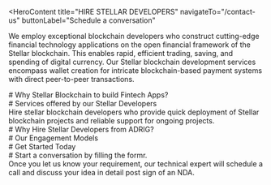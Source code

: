 <HeroContent
  title="HIRE STELLAR DEVELOPERS"
  navigateTo="/contact-us"
  buttonLabel="Schedule a conversation"
>
  We employ exceptional blockchain developers who construct cutting-edge
  financial technology applications on the open financial framework of the
  Stellar blockchain. This enables rapid, efficient trading, saving, and
  spending of digital currency. Our Stellar blockchain development services
  encompass wallet creation for intricate blockchain-based payment systems with
  direct peer-to-peer transactions.
</HeroContent>
<ClientCompaniesComponent />

<CountUpAnimationContainer />

<div
  style={{
    display: "flex",
    justifyContent: "center",
    alignItems: "center",
    gap: "20px",
  }}
>
  <div># Why Stellar Blockchain to build Fintech Apps?</div>
</div>

<section className="grid grid-cols-3 gap-10 w-full py-16">
  <section className="w-full col-span-1 cursor-pointer">
    <ServiceCard
      service={{
        id: 1,
        image: "",
        title: "Speed",
        description:
          "Stellar provides an exceptional combination of transaction speed, cost-effectiveness, and rapid settlement time. It can process up to 10,000 transactions per second with an average settlement time of just 3-5 seconds.",
        urlPath: "",
      }}
    />
  </section>
  <section className="w-full col-span-1 cursor-pointer">
    <ServiceCard
      service={{
        id: 2,
        image: "",
        title: "Currency support",
        description:
          "Stellar supports a wide range of currencies, including major fiat currencies like the US dollar, Euro, Mexican peso, Nigerian naira, Brazilian real, and Argentine peso, among others. By becoming an anchor, you have the ability to generate new digital currency as required.",
        urlPath: "",
      }}
    />
  </section>
  <section className="w-full col-span-1 cursor-pointer">
    <ServiceCard
      service={{
        id: 3,
        image: "",
        title: "No pre-funding requirement",
        description:
          "Stellar enables real-time transactions in digital currencies and reduces the working capital needed.",
        urlPath: "",
      }}
    />
  </section>
  <section className="w-full col-span-1 cursor-pointer">
    <ServiceCard
      service={{
        id: 4,
        image: "",
        title: "Compliant",
        description:
          "The integrated features of Stellar enable consolidated know-your-customer (KYC) and anti-money laundering (AML) processes through collaborations with partner organizations, ensuring compliance with the travel rule regulations.",
        urlPath: "",
      }}
    />
  </section>
  <section className="w-full col-span-1 cursor-pointer">
    <ServiceCard
      service={{
        id: 5,
        image: "",
        title: "Developer Tools",
        description:
          "Stellar is an open-source platform, and its developer resources offer extensive documentation, software development kits (SDKs), and instructional tutorials.",
        urlPath: "",
      }}
    />
  </section>
  <section className="w-full col-span-1 cursor-pointer">
    <ServiceCard
      service={{
        id: 6,
        image: "",
        title: "Global Scale",
        description:
          "Stellar, a worldwide network, can assist in broadening your business's presence into novel locations and audiences.",
        urlPath: "",
      }}
    />
  </section>
</section>

<div
  style={{
    display: "flex",
    justifyContent: "center",
    alignItems: "center",
    gap: "20px",
  }}
>
  <div># Services offered by our Stellar Developers</div>
  <div>
    Hire stellar blockchain developers who provide quick deployment of Stellar
    blockchain projects and reliable support for ongoing projects.
  </div>
</div>

<section className="grid grid-col-2 gap-10 w-full py-16">
  <section className="w-full col-span-1 cursor-pointer">
    <ServiceCard
      service={{
        id: 1,
        image: "",
        title: "Stellar Blockchain Consulting",
        description:
          "Stellar Blockchain Consulting offers strategic guidance to clients on effectively implementing the Stellar blockchain technology to optimize return on investment and enhance business success. Our Stellar experts assess the viability of the Stellar blockchain for your specific business needs and determine the technical elements and tools necessary to build a decentralized application (dApp) on the Stellar platform.",
        urlPath: "",
      }}
    />
  </section>
  <section className="w-full col-span-1 cursor-pointer">
    <ServiceCard
      service={{
        id: 2,
        image: "",
        title: "Cryptocurrency Development",
        description:
          "Cryptocurrency Development our Stellar developers assist entrepreneurs and companies in incorporating cryptocurrencies like Bitcoin into their current systems.",
        urlPath: "",
      }}
    />
  </section>
  <section className="w-full col-span-1 cursor-pointer">
    <ServiceCard
      service={{
        id: 3,
        image: "",
        title: "Stellar dApp Development",
        description:
          "Our team of Stellar experts creates decentralized financial technology applications to power cross-border payment apps, micropayment services, currency exchanges, and platforms for in-game purchases. We utilize the Stellar API Server and Horizon to build resilient and secure apps that integrate with a wide range of financial tools.",
        urlPath: "",
      }}
    />
  </section>
  <section className="w-full col-span-1 cursor-pointer">
    <ServiceCard
      service={{
        id: 4,
        image: "",
        title: "Stellar Token Development",
        description:
          "Stellar Token Development our Stellar blockchain developers focus on creating customized tokens on the Stellar network, which can be integrated with any digital or traditional currency and any asset.",
        urlPath: "",
      }}
    />
  </section>
  <section className="w-full col-span-1 cursor-pointer">
    <ServiceCard
      service={{
        id: 5,
        image: "",
        title: "Stellar Wallet Development",
        description:
          "Our Stellar experts can assist you in developing a Stellar wallet application to store any digital currency. We provide a secure web-based wallet as well as mobile wallet development services, allowing you to create, receive, send, swap, and trade tokenized assets and digital currencies in a matter of seconds.",
        urlPath: "/",
      }}
    />
  </section>
  <section className="w-full col-span-1 cursor-pointer">
    <ServiceCard
      service={{
        id: 6,
        image: "",
        title: "Stellar App Support",
        description:
          "Stellar's expert consultants and developers are readily available to provide assistance with various aspects of system architecture, software development, and code review.",
        urlPath: "",
      }}
    />
  </section>
</section>

<div
  style={{
    display: "flex",
    justifyContent: "center",
    alignItems: "center",
    gap: "20px",
  }}
>
  <div># Why Hire Stellar Developers from ADRIG?</div>
</div>

<section className="grid grid-cols-2 gap-10 w-full py-16">
  <section className="w-full col-span-1 cursor-pointer">
    <ServiceCard
      service={{
        id: 1,
        image: "",
        title: "Strong In-house Team",
        description:
          "We are a reputable blockchain development company that places a high value on the transparency and honesty of our work. We are a dependable organization that respects the privacy of your project. We take every necessary step to safeguard your data and confidential details. We employ the latest coding and development methods to deliver accurate solutions.",
        urlPath: "",
      }}
    />
  </section>
  <section className="w-full col-span-1 cursor-pointer">
    <ServiceCard
      service={{
        id: 2,
        image: "",
        title: "Secure Process",
        description:
          "We are a Stellar blockchain development firm that prioritizes the transparency and honesty of our process. We are a reliable company that respects the privacy of your project. We take all necessary steps to safeguard your data and confidential information. We employ the latest coding and development methods to deliver precise and tailored solutions..",
        urlPath: "",
      }}
    />
  </section>
  <section className="w-full col-span-1 cursor-pointer">
    <ServiceCard
      service={{
        id: 3,
        image: "",
        title: "Flexible Engagement Models",
        description:
          "We offer flexible hiring options to meet your needs. You can hire talented blockchain developers from our team on a fixed-cost, hourly, or monthly basis, depending on your requirements.",
        urlPath: "",
      }}
    />
  </section>
  <section className="w-full col-span-1 cursor-pointer">
    <ServiceCard
      service={{
        id: 4,
        image: "",
        title: "Agile Software Development Experts",
        description:
          "Our exceptional blockchain specialists employ the agile development approach to build the project in various stages and enable cross-disciplinary teams to work productively.",
        urlPath: "",
      }}
    />
  </section>
</section>

<div
  style={{
    display: "flex",
    justifyContent: "center",
    alignItems: "center",
    gap: "20px",
  }}
>
  <div># Our Engagement Models</div>
</div>

<section className="grid grid-cols-3 gap-10 w-full py-16">
  <section className="w-full col-span-1 cursor-pointer">
    <ServiceCard
      service={{
        id: 1,
        image: "",
        title: "Dedicated Development Team",
        description:
          "Our skilled development team utilizes state-of-the-art artificial intelligence and machine learning technologies to provide our clients with exceptional services and personalized solutions.",
        urlPath: "",
      }}
    />
  </section>
  <section className="w-full col-span-1 cursor-pointer">
    <ServiceCard
      service={{
        id: 2,
        image: "",
        title: "Team Extension",
        description:
          "Our team extension approach is intended to help clients who want to grow their teams by providing the specific skills and knowledge required for their initiatives.",
        urlPath: "/",
      }}
    />
  </section>
  <section className="w-full col-span-1 cursor-pointer">
    <ServiceCard
      service={{
        id: 3,
        image: "",
        title: "Project-based Model",
        description:
          "Our client-focused, project-driven methodology, bolstered by our skilled software development team, is committed to encouraging collaboration with clients and attaining their unique project goals.",
        urlPath: "",
      }}
    />
  </section>
</section>

<div
  style={{
    display: "flex",
    justifyContent: "center",
    alignItems: "center",
    gap: "20px",
  }}
>
  <div># Get Started Today</div>
</div>

<section className="grid grid-cols-4 gap-10 w-full py-16">
  <section className="w-full col-span-1 cursor-pointer">
    <ServiceCard
      service={{
        id: 1,
        image: "",
        title: "1. Get in Touch",
        description:
          "Complete the contact form secured by a non-disclosure agreement, select a time on our calendar, and arrange a video conference with our specialists.",
        urlPath: "",
      }}
    />
  </section>
  <section className="w-full col-span-1 cursor-pointer">
    <ServiceCard
      service={{
        id: 2,
        image: "",
        title: "2. Get a Consultation",
        description:
          "Get on a call with our team to know the feasibility of your project idea.",
        urlPath: "",
      }}
    />
  </section>
  <section className="w-full col-span-1 cursor-pointer">
    <ServiceCard
      service={{
        id: 3,
        image: "",
        title: "3. Get a Cost Estimate",
        description:
          "Based on the project requirements, we share a project proposal with budget and timeline estimates.",
        urlPath: "",
      }}
    />
  </section>
  <section className="w-full col-span-1 cursor-pointer">
    <ServiceCard
      service={{
        id: 4,
        image: "",
        title: "4. Project Kickoff",
        description:
          "Once the project is signed, we bring together a team from a range of disciplines to kick start your project.",
        urlPath: "",
      }}
    />
  </section>
</section>

<div
  style={{
    display: "flex",
    justifyContent: "center",
    alignItems: "center",
    gap: "20px",
  }}
>
  <div># Start a conversation by filling the formr.</div>
  <div>
    Once you let us know your requirement, our technical expert will schedule a
    call and discuss your idea in detail post sign of an NDA.
  </div>
</div>
